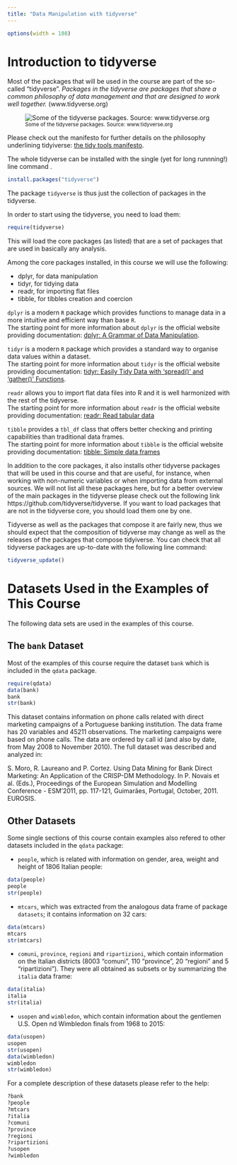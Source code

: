 ```yaml
---
title: "Data Manipulation with tidyverse"
---
```


```r
options(width = 108)
```

# Introduction to tidyverse

Most of the packages that will be used in the course are part of the so-called "tidyverse". _Packages in the tidyverse are packages that share a common philosophy of data management and that are designed to work well together._ (www.tidyverse.org) 


![<small>Some of the tidyverse packages. Source: www.tidyverse.org</small>](./images/tidyverse.png)


Please check out the manifesto for further details on the philosophy underlining tidyiverse:  [the tidy tools manifesto](https://cran.r-project.org/web/packages/tidyverse/vignettes/manifesto.html). 

The whole tidyverse can be installed with the single (yet for long runnning!) line command .

```r
install.packages("tidyverse")
```

The package `tidyverse` is thus just the collection of packages in the tidyverse. 

In order to start using the tidyverse, you need to load them:

```r
require(tidyverse)
```

This will load the core packages (as listed) that are a set of packages that are used in basically any analysis. 

Among the core packages installed, in this course we will use the following:

* dplyr, for data manipulation
* tidyr, for tidying data
* readr, for importing flat files
* tibble, for tibbles creation and coercion

`dplyr` is a modern `R` package which provides functions to manage data in a more intuitive and efficient way than base `R`.  
The starting point for more information about `dplyr` is the official website providing documentation: [dplyr: A Grammar of Data Manipulation](https://cran.r-project.org/web/packages/dplyr/index.html).  

`tidyr` is a modern `R` package which provides a standard way to organise data values within a dataset.  
The starting point for more information about `tidyr` is the official website providing documentation: [tidyr: Easily Tidy Data with 'spread()' and 'gather()' Functions](https://cran.r-project.org/web/packages/tidyr/index.html).  

`readr` allows you to import flat data files into R and it is well harmonized with the rest of the tidyverse.  
The starting point for more information about `readr` is the official website providing documentation: [readr: Read tabular data](https://cran.r-project.org/web/packages/readr/index.html)

`tibble` provides a `tbl_df` class that offers better checking and printing capabilities than traditional data frames.  
The starting point for more information about `tibble` is the official website providing documentation: [tibble: Simple data frames](https://cran.r-project.org/web/packages/tibble/index.html)

In addition to the core packages, it also installs other tidyverse packages that will be used in this course and that are useful, for instance, when working with non-numeric variables or when importing data from external sources. We will not list all these packages here, but for a better overview of the main packages in the tidyverse please check out the following link https://github.com/tidyverse/tidyverse. If you want to load packages that are not in the tidyverse core, you should load them one by one.

Tidyverse as well as the packages that compose it are fairly new, thus we should expect that the composition of tidyverse may change as well as the releases of the packages that compose tidyiverse. You can check that all tidyverse packages are up-to-date with the following line command:

```r
tidyverse_update()
```


# Datasets Used in the Examples of This Course

The following data sets are used in the examples of this course.

## The `bank` Dataset

Most of the examples of this course require the dataset `bank` which is included in the `qdata` package.

```r
require(qdata)
data(bank)
bank
str(bank)
```

This dataset contains information on phone calls related with direct marketing campaigns of a Portuguese banking institution. The data frame has 20 variables and 45211 observations. The marketing campaigns were based on phone calls. The data are ordered by call id (and also by date, from May 2008 to November 2010). The full dataset was described and analyzed in:

S. Moro, R. Laureano and P. Cortez. Using Data Mining for Bank Direct Marketing: An Application of the CRISP-DM Methodology. In P. Novais et al. (Eds.), Proceedings of the European Simulation and Modelling Conference - ESM'2011, pp. 117-121, Guimarães, Portugal, October, 2011. EUROSIS.


## Other Datasets

Some single sections of this course contain examples also refered to other datasets included in the `qdata` package:

* `people`, which is related with information on gender, area, weight and height of 1806 Italian people:

```r
data(people)
people
str(people)
```

* `mtcars`, which was extracted from the analogous data frame of package `datasets`; it contains information on 32 cars:

```r
data(mtcars)
mtcars
str(mtcars)
```

* `comuni`, `province`, `regioni` and `ripartizioni`, which contain information on the Italian districts (8003 "comuni", 110 "province", 20 "regioni" and 5 "ripartizioni"). They were all obtained as subsets or by summarizing the `italia` data frame:

```r
data(italia)
italia
str(italia)
```

* `usopen` and `wimbledon`, which contain information about the gentlemen U.S. Open nd Wimbledon finals from 1968 to 2015:

```r
data(usopen)
usopen
str(usopen)
data(wimbledon)
wimbledon
str(wimbledon)
```

For a complete description of these datasets please refer to the help:

```r
?bank
?people
?mtcars
?italia
?comuni
?province
?regioni
?ripartizioni
?usopen
?wimbledon
```
